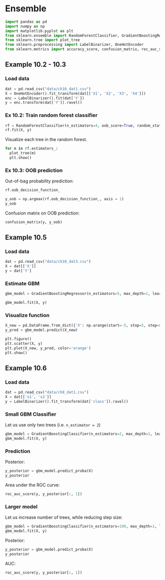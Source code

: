 # Ensemble

```python
import pandas as pd
import numpy as np
import matplotlib.pyplot as plt
from sklearn.ensemble import RandomForestClassifier, GradientBoostingRegressor, GradientBoostingClassifier
from sklearn.tree import plot_tree
from sklearn.preprocessing import LabelBinarizer, OneHotEncoder
from sklearn.metrics import accuracy_score, confusion_matrix, roc_auc_score
```

## Example 10.2 - 10.3

### Load data

```python
dat = pd.read_csv("data/ch10_dat1.csv")
X = OneHotEncoder().fit_transform(dat[['X1', 'X2', 'X3', 'X4']])
enc = LabelBinarizer().fit(dat['Y'])
y = enc.transform(dat['Y']).ravel()
```

### Ex 10.2: Train random forest classifier


```python
rf = RandomForestClassifier(n_estimators=4, oob_score=True, random_state=3280612)
rf.fit(X, y)
```

Visualize each tree in the random forest.

```python
for m in rf.estimators_:
  plot_tree(m)
  plt.show()
```

### Ex 10.3: OOB prediction

Out-of-bag probability prediction:

```python
rf.oob_decision_function_
```

```python
y_oob = np.argmax(rf.oob_decision_function_, axis = 1)
y_oob
```


Confusion matrix on OOB prediction:

```python
confusion_matrix(y, y_oob)
```


## Example 10.5

### Load data

```python
dat = pd.read_csv("data/ch10_dat3.csv")
X = dat[['X']]
y = dat['Y']
```


### Estimate GBM

```python
gbm_model = GradientBoostingRegressor(n_estimators=5, max_depth=1, learning_rate=1)
```

```python
gbm_model.fit(X, y)
```


### Visualize function

```python
X_new = pd.DataFrame.from_dict({'X': np.arange(start=-5, stop=5, step=0.01)})
y_pred = gbm_model.predict(X_new)
```


```python
plt.figure()
plt.scatter(X, y)
plt.plot(X_new, y_pred, color='orange')
plt.show()
```


## Example 10.6

### Load data

```python
dat = pd.read_csv("data/ch8_dat1.csv")
X = dat[['x1', 'x2']]
y = LabelBinarizer().fit_transform(dat['class']).ravel()
```

### Small GBM Classifier

Let us use only two trees (i.e. `n_estimator = 2`)

```python
gbm_model = GradientBoostingClassifier(n_estimators=2, max_depth=1, learning_rate=1)
gbm_model.fit(X, y)
```

### Prediction

Posterior:

```python
y_posterior = gbm_model.predict_proba(X)
y_posterior
```

Area under the ROC curve:

```python
roc_auc_score(y, y_posterior[:, 1])
```


### Larger model

Let us increase number of trees, while reducing step size:

```python
gbm_model = GradientBoostingClassifier(n_estimators=100, max_depth=1, learning_rate=0.1)
gbm_model.fit(X, y)
```

Posterior:

```python
y_posterior = gbm_model.predict_proba(X)
y_posterior
```

AUC:

```python
roc_auc_score(y, y_posterior[:, 1])
```



